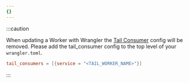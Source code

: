 ```yaml
---
{}
---
```


:::caution

When updating a Worker with Wrangler the [Tail Consumer](/workers/observability/logs/tail-workers) config will be removed. Please add the tail_consumer config to the top level of your `wrangler.toml`.


<WranglerConfig>

```toml
tail_consumers = [{service = "<TAIL_WORKER_NAME>"}]
```

</WranglerConfig>

:::
